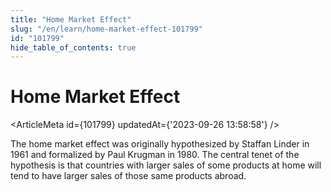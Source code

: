 ```yaml
---
title: "Home Market Effect"
slug: "/en/learn/home-market-effect-101799"
id: "101799"
hide_table_of_contents: true
---
```



# Home Market Effect

<ArticleMeta id={101799} updatedAt={'2023-09-26 13:58:58'} />
<div className='border-solid border-b border-t-0 my-4 border-[var(--ifm-color-gray-300)]' />

The home market effect was originally hypothesized by Staffan Linder in 1961 and formalized by Paul Krugman in 1980. The central tenet of the hypothesis is that countries with larger sales of some products at home will tend to have larger sales of those same products abroad.
